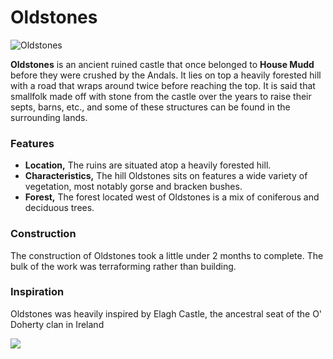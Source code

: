 

# Oldstones

<Image src="https://cdn.sanity.io/images/1as7cn02/production/0b4d8ce683299f334fde8111aabc63ea1ca6d59d-1280x720.png?w=976&h=350&fit=crop&crop=center&auto=format" alt="Oldstones" width={976} height={350}  />

<ProjectDetails
  floatRight
  region="Riverlands"
  house="House Mudd"
  type="Ruin"
  status="Completed"
  warp="/warp oldstones"
  projectLead="BantyRooster"
  dateStarted="April 5, 2016"
  dateCompleted="April 5, 2016"
/>

**Oldstones** is an ancient ruined castle that once belonged to **House Mudd** before they were crushed by the Andals. It lies on top a heavily forested hill with a road that wraps around twice before reaching the top. It is said that smallfolk made off with stone from the castle over the years to raise their septs, barns, etc., and some of these structures can be found in the surrounding lands.

### Features

* **Location,** The ruins are situated atop a heavily forested hill.
* **Characteristics,** The hill Oldstones sits on features a wide variety of vegetation, most notably gorse and bracken bushes.
* **Forest,** The forest located west of Oldstones is a mix of coniferous and deciduous trees.

### Construction

The construction of Oldstones took a little under 2 months to complete. The bulk of the work was terraforming rather than building.

### Inspiration

Oldstones was heavily inspired by Elagh Castle, the ancestral seat of the O' Doherty clan in Ireland


![](https://cdn.sanity.io/images/1as7cn02/production/1a15c261918c8b8d20ff33d7979a43cd655b46c5-1632x1224.jpg)